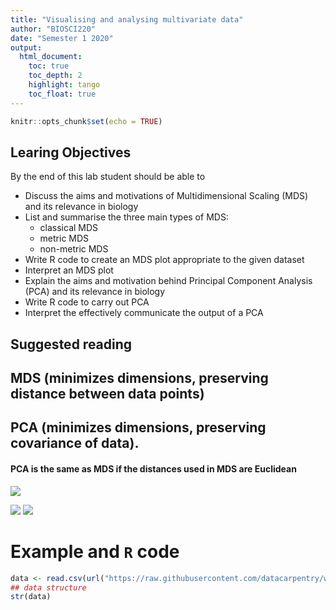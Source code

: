 ```yaml
---
title: "Visualising and analysing multivariate data"
author: "BIOSCI220"
date: "Semester 1 2020"
output:
  html_document:
    toc: true
    toc_depth: 2
    highlight: tango
    toc_float: true
---
```


```r
knitr::opts_chunk$set(echo = TRUE)
```

## Learing Objectives

By the end of this lab student should be able to

   + Discuss the aims and motivations of Multidimensional Scaling (MDS) and its relevance in biology
   + List and summarise the three main types of MDS:
      + classical MDS
      + metric MDS
      + non-metric MDS
   + Write R code to create an MDS plot appropriate to the given dataset
   + Interpret an MDS plot
   + Explain the aims and motivation behind Principal Component Analysis (PCA) and its relevance in biology
   + Write R code to carry out PCA
   + Interpret the effectively communicate the output of a PCA

## Suggested reading

## MDS (minimizes dimensions, preserving distance between data points)

## PCA (minimizes dimensions, preserving covariance of data).

#### PCA is the same as MDS if the distances used in MDS are Euclidean

![](../gifs/perp.gif)

![](../gifs/bread_data.png)
![](../gifs/pca.gif)


# Example and `R` code

```r
data <- read.csv(url("https://raw.githubusercontent.com/datacarpentry/wrangling-genomics/gh-pages/files/Ecoli_metadata_composite.csv"))
## data structure
str(data)
```
